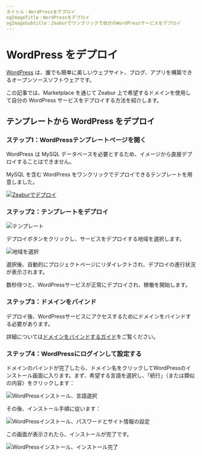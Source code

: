 ```yaml
---
タイトル：WordPressをデプロイ
ogImageTitle：WordPressをデプロイ
ogImageSubtitle：Zeaburでワンクリックで自分のWordPressサービスをデプロイ
---
```


# WordPress をデプロイ

[WordPress](https://wordpress.org/) は、誰でも簡単に美しいウェブサイト、ブログ、アプリを構築できるオープンソースソフトウェアです。

この記事では、Marketplace を通じて Zeabur 上で希望するドメインを使用して自分の WordPress サービスをデプロイする方法を紹介します。

## テンプレートから WordPress をデプロイ

### ステップ1：WordPressテンプレートページを開く

WordPress は MySQL データベースを必要とするため、イメージから直接デプロイすることはできません。

MySQL を含む WordPress をワンクリックでデプロイできるテンプレートを用意しました。

[![Zeaburでデプロイ](https://zeabur.com/button.svg)](https://zeabur.com/templates/CV344X)

### ステップ2：テンプレートをデプロイ

![テンプレート](/marketplace/wordpress/template.png)

デプロイボタンをクリックし、サービスをデプロイする地域を選択します。

![地域を選択](/marketplace/wordpress/region.png)

選択後、自動的にプロジェクトページにリダイレクトされ、デプロイの進行状況が表示されます。

数秒待つと、WordPressサービスが正常にデプロイされ、稼働を開始します。

### ステップ3：ドメインをバインド

デプロイ後、WordPressサービスにアクセスするためにドメインをバインドする必要があります。

詳細については[ドメインをバインドするガイド](/deploy/domain-binding)をご覧ください。

### ステップ4：WordPressにログインして設定する

ドメインのバインドが完了したら、ドメイン名をクリックしてWordPressのインストール画面に入ります。まず、希望する言語を選択し、「続行」（または類似の内容）をクリックします：

![WordPressインストール、言語選択](/marketplace/wordpress/wordpress-inst-step1.png)

その後、インストール手順に従います：

![WordPressインストール、パスワードとサイト情報の設定](/marketplace/wordpress/wordpress-inst-step2.png)

この画面が表示されたら、インストールが完了です。

![WordPressインストール、インストール完了](/marketplace/wordpress/wordpress-inst-step3.png)

